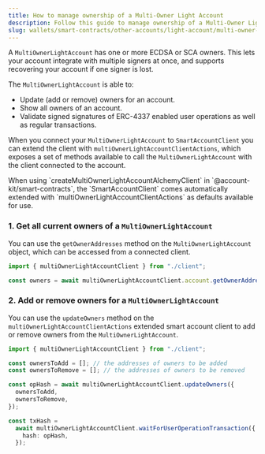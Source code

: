 ```yaml
---
title: How to manage ownership of a Multi-Owner Light Account
description: Follow this guide to manage ownership of a Multi-Owner Light
slug: wallets/smart-contracts/other-accounts/light-account/multi-owner-light-account
---
```


A `MultiOwnerLightAccount` has one or more ECDSA or SCA owners. This lets your account integrate with multiple signers at once, and supports recovering your account if one signer is lost.

The `MultiOwnerLightAccount` is able to:

- Update (add or remove) owners for an account.
- Show all owners of an account.
- Validate signed signatures of ERC-4337 enabled user operations as well as regular transactions.

When you connect your `MultiOwnerLightAccount` to `SmartAccountClient` you can extend the client with `multiOwnerLightAccountClientActions`, which exposes a set of methods available to call the `MultiOwnerLightAccount` with the client connected to the account.

<Note>
  When using `createMultiOwnerLightAccountAlchemyClient` in
  `@account-kit/smart-contracts`, the `SmartAccountClient` comes automatically
  extended with `multiOwnerLightAccountClientActions` as defaults available for
  use.
</Note>

### 1. Get all current owners of a `MultiOwnerLightAccount`

You can use the `getOwnerAddresses` method on the `MultiOwnerLightAccount` object, which can be accessed from a connected client.

<CodeBlocks>

```ts example.ts
import { multiOwnerLightAccountClient } from "./client";

const owners = await multiOwnerLightAccountClient.account.getOwnerAddresses();
```

<Markdown src="../../../../shared/smart-contracts/multi-owner-light-account-client.mdx" />

</CodeBlocks>

### 2. Add or remove owners for a `MultiOwnerLightAccount`

You can use the `updateOwners` method on the `multiOwnerLightAccountClientActions` extended smart account client to add or remove owners from the `MultiOwnerLightAccount`.

<CodeBlocks>

```ts example.ts
import { multiOwnerLightAccountClient } from "./client";

const ownersToAdd = []; // the addresses of owners to be added
const ownersToRemove = []; // the addresses of owners to be removed

const opHash = await multiOwnerLightAccountClient.updateOwners({
  ownersToAdd,
  ownersToRemove,
});

const txHash =
  await multiOwnerLightAccountClient.waitForUserOperationTransaction({
    hash: opHash,
  });
```

<Markdown src="../../../../shared/smart-contracts/multi-owner-light-account-client.mdx" />

</CodeBlocks>
